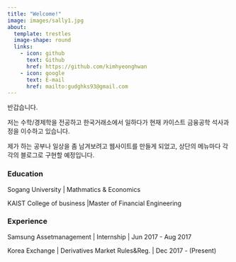 ```yaml
---
title: "Welcome!"
image: images/sally1.jpg
about:
  template: trestles
  image-shape: round
  links:
    - icon: github
      text: Github
      href: https://github.com/kimhyeonghwan
    - icon: google
      text: E-mail
      href: mailto:gudghks93@gmail.com
---
```


반갑습니다.

저는 수학/경제학을 전공하고 한국거래소에서 일하다가 현재 카이스트 금융공학 석사과정을 이수하고 있습니다.

제가 하는 공부나 일상을 좀 남겨보려고 웹사이트를 만들게 되었고, 상단의 메뉴마다 각각의 블로그로 구현할 예정입니다.

### Education

Sogang University | Mathmatics & Economics

KAIST College of business |Master of Financial Engineering

### Experience

Samsung Assetmanagement | Internship | Jun 2017 - Aug 2017

Korea Exchange | Derivatives Market Rules&Reg. | Dec 2017 - (Present)